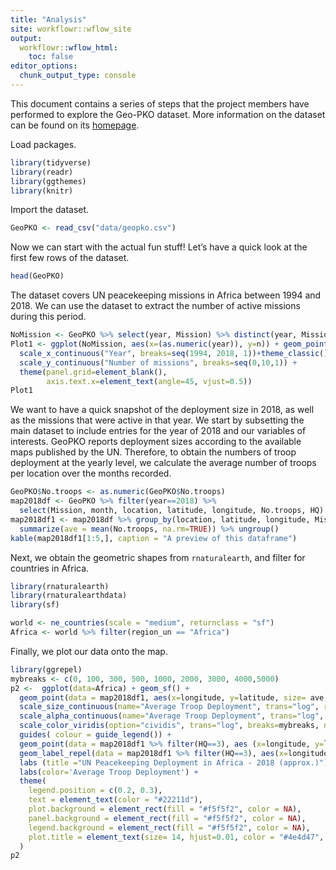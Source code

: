 ```yaml
---
title: "Analysis"
site: workflowr::wflow_site
output:
  workflowr::wflow_html:
    toc: false
editor_options:
  chunk_output_type: console
---
```



This document contains a series of steps that the project members have performed to explore the Geo-PKO dataset. More information on the dataset can be found on its [homepage](https://www.pcr.uu.se/data/geo-pko/).

Load packages.
```r
library(tidyverse)
library(readr)
library(ggthemes)
library(knitr)
```
Import the dataset. 

```r
GeoPKO <- read_csv("data/geopko.csv")
```

Now we can start with the actual fun stuff! Let's have a quick look at the first few rows of the dataset.
 
```r
head(GeoPKO)
```

The dataset covers UN peacekeeping missions in Africa between 1994 and 2018. We can use the dataset to extract the number of active missions during this period. 

```r
NoMission <- GeoPKO %>% select(year, Mission) %>% distinct(year, Mission) %>% count(year)
Plot1 <- ggplot(NoMission, aes(x=(as.numeric(year)), y=n)) + geom_point() + geom_line(size=0.5) +
  scale_x_continuous("Year", breaks=seq(1994, 2018, 1))+theme_classic()+
  scale_y_continuous("Number of missions", breaks=seq(0,10,1)) +
  theme(panel.grid=element_blank(), 
        axis.text.x=element_text(angle=45, vjust=0.5)) 
Plot1

```

We want to have a quick snapshot of the deployment size in 2018, as well as the missions that were active in that year. We start by subsetting the main dataset to include entries for the year of 2018 and our variables of interests. GeoPKO reports deployment sizes according to the available maps published by the UN. Therefore, to obtain the numbers of troop deployment at the yearly level, we calculate the average number of troops per location over the months recorded.

```r
GeoPKO$No.troops <- as.numeric(GeoPKO$No.troops)
map2018df <- GeoPKO %>% filter(year==2018) %>% 
  select(Mission, month, location, latitude, longitude, No.troops, HQ)
map2018df1 <- map2018df %>% group_by(location, latitude, longitude, Mission, HQ) %>% 
  summarize(ave = mean(No.troops, na.rm=TRUE)) %>% ungroup() 
kable(map2018df1[1:5,], caption = "A preview of this dataframe")
```

Next, we obtain the geometric shapes from `rnaturalearth`, and filter for countries in Africa.
```r
library(rnaturalearth)
library(rnaturalearthdata)
library(sf)

world <- ne_countries(scale = "medium", returnclass = "sf")
Africa <- world %>% filter(region_un == "Africa")

```

Finally, we plot our data onto the map.
```r
library(ggrepel)
mybreaks <- c(0, 100, 300, 500, 1000, 2000, 3000, 4000,5000)
p2 <-  ggplot(data=Africa) + geom_sf() + 
  geom_point(data = map2018df1, aes(x=longitude, y=latitude, size= ave, color= ave), alpha=.7)+
  scale_size_continuous(name="Average Troop Deployment", trans="log", range=c(1,12), breaks=mybreaks) +
  scale_alpha_continuous(name="Average Troop Deployment", trans="log", range=c(0.1, .9), breaks=mybreaks)+
  scale_color_viridis(option="cividis", trans="log", breaks=mybreaks, name="Average Troop Deployment" ) +
  guides( colour = guide_legend()) +
  geom_point(data = map2018df1 %>% filter(HQ==3), aes (x=longitude, y=latitude), color = "red", shape = 3, size=10)+
  geom_label_repel(data = map2018df1 %>% filter(HQ==3), aes(x=longitude, y=latitude, label=Mission)) +
  labs (title ="UN Peacekeeping Deployment in Africa - 2018 (approx.)") +
  labs(color='Average Troop Deployment') +
  theme(
    legend.position = c(0.2, 0.3),
    text = element_text(color = "#22211d"),
    plot.background = element_rect(fill = "#f5f5f2", color = NA), 
    panel.background = element_rect(fill = "#f5f5f2", color = NA), 
    legend.background = element_rect(fill = "#f5f5f2", color = NA),
    plot.title = element_text(size= 14, hjust=0.01, color = "#4e4d47", margin = margin(b = -0.1, t = 0.8, l = 4, unit = "cm")),
  )
p2
```



